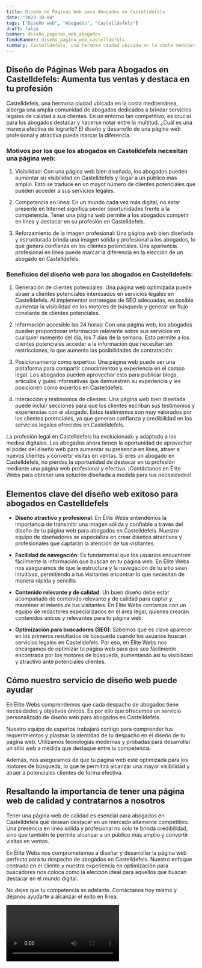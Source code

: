 ```yaml
---
title: Diseño de Páginas Web para Abogados en Castelldefels
date: "2023-10-04"
tags: ["Diseño web", "Abogados", "Castelldefels"]
draft: false
banner: diseño_paginas_web_abogados
fondoBanner: diseño_pagina_web_castelldefels
summary: Castelldefels, una hermosa ciudad ubicada en la costa mediterránea, alberga una amplia comunidad de abogados dedicados a brindar servicios legales de calidad a sus clientes. En un entorno tan competitivo, es crucial para los abogados destacar y hacerse notar entre la multitud. ¿Cuál es una manera efectiva de lograrlo? El diseño y desarrollo de una página web profesional y atractiva puede marcar la diferencia.
---
```



## Diseño de Páginas Web para Abogados en Castelldefels: Aumenta tus ventas y destaca en tu profesión

Castelldefels, una hermosa ciudad ubicada en la costa mediterránea, alberga una amplia comunidad de abogados dedicados a brindar servicios legales de calidad a sus clientes. En un entorno tan competitivo, es crucial para los abogados destacar y hacerse notar entre la multitud. ¿Cuál es una manera efectiva de lograrlo? El diseño y desarrollo de una página web profesional y atractiva puede marcar la diferencia.

### Motivos por los que los abogados en Castelldefels necesitan una página web:

1. Visibilidad: Con una página web bien diseñada, los abogados pueden aumentar su visibilidad en Castelldefels y llegar a un público más amplio. Esto se traduce en un mayor número de clientes potenciales que pueden acceder a sus servicios legales.

2. Competencia en línea: En un mundo cada vez más digital, no estar presente en Internet significa perder oportunidades frente a la competencia. Tener una página web permite a los abogados competir en línea y destacar en su profesión en Castelldefels.

3. Reforzamiento de la imagen profesional: Una página web bien diseñada y estructurada brinda una imagen sólida y profesional a los abogados, lo que genera confianza en los clientes potenciales. Una apariencia profesional en línea puede marcar la diferencia en la elección de un abogado en Castelldefels.

### Beneficios del diseño web para los abogados en Castelldefels:

1. Generación de clientes potenciales: Una página web optimizada puede atraer a clientes potenciales interesados en servicios legales en Castelldefels. Al implementar estrategias de SEO adecuadas, es posible aumentar la visibilidad en los motores de búsqueda y generar un flujo constante de clientes potenciales.

2. Información accesible las 24 horas: Con una página web, los abogados pueden proporcionar información relevante sobre sus servicios en cualquier momento del día, los 7 días de la semana. Esto permite a los clientes potenciales acceder a la información que necesitan sin restricciones, lo que aumenta las posibilidades de contratación.

3. Posicionamiento como expertos: Una página web puede ser una plataforma para compartir conocimientos y experiencia en el campo legal. Los abogados pueden aprovechar esto para publicar blogs, artículos y guías informativas que demuestren su experiencia y les posicionen como expertos en Castelldefels.

4. Interacción y testimonios de clientes: Una página web bien diseñada puede incluir secciones para que los clientes escriban sus testimonios y experiencias con el abogado. Estos testimonios son muy valorados por los clientes potenciales, ya que generan confianza y credibilidad en los servicios legales ofrecidos en Castelldefels.

La profesión legal en Castelldefels ha evolucionado y adaptado a los medios digitales. Los abogados ahora tienen la oportunidad de aprovechar el poder del diseño web para aumentar su presencia en línea, atraer a nuevos clientes y convertir visitas en ventas. Si eres un abogado en Castelldefels, no pierdas la oportunidad de destacar en tu profesión mediante una página web profesional y efectiva. ¡Contáctanos en Élite Webs para obtener una solución diseñada a medida para tus necesidades!

<GifSeo />

<Cta />

## Elementos clave del diseño web exitoso para abogados en Castelldefels

- **Diseño atractivo y profesional**: En Élite Webs entendemos la importancia de transmitir una imagen sólida y confiable a través del diseño de tu página web para abogados en Castelldefels. Nuestro equipo de diseñadores se especializa en crear diseños atractivos y profesionales que captarán la atención de tus visitantes.

- **Facilidad de navegación**: Es fundamental que los usuarios encuentren fácilmente la información que buscan en tu página web. En Élite Webs nos aseguramos de que la estructura y la navegación de tu sitio sean intuitivas, permitiendo a tus visitantes encontrar lo que necesitan de manera rápida y sencilla.

- **Contenido relevante y de calidad**: Un buen diseño debe estar acompañado de contenido relevante y de calidad para captar y mantener el interés de tus visitantes. En Élite Webs contamos con un equipo de redactores especializados en el área legal, quienes crearán contenidos únicos y relevantes para tu página web.

- **Optimización para buscadores (SEO)**: Sabemos que es clave aparecer en los primeros resultados de búsqueda cuando los usuarios buscan servicios legales en Castelldefels. Por eso, en Élite Webs nos encargamos de optimizar tu página web para que sea fácilmente encontrada por los motores de búsqueda, aumentando así tu visibilidad y atractivo ante potenciales clientes.

## Cómo nuestro servicio de diseño web puede ayudar

En Élite Webs comprendemos que cada despacho de abogados tiene necesidades y objetivos únicos. Es por ello que ofrecemos un servicio personalizado de diseño web para abogados en Castelldefels.

Nuestro equipo de expertos trabajará contigo para comprender tus requerimientos y plasmar la identidad de tu despacho en el diseño de tu página web. Utilizamos tecnologías modernas y probadas para desarrollar un sitio web a medida que destaque entre la competencia.

Además, nos aseguramos de que tu página web esté optimizada para los motores de búsqueda, lo que te permitirá alcanzar una mayor visibilidad y atraer a potenciales clientes de forma efectiva.

## Resaltando la importancia de tener una página web de calidad y contratarnos a nosotros

Tener una página web de calidad es esencial para abogados en Castelldefels que desean destacar en un mercado altamente competitivo. Una presencia en línea sólida y profesional no solo te brinda credibilidad, sino que también te permite alcanzar a un público más amplio y convertir visitas en ventas.

En Élite Webs nos comprometemos a diseñar y desarrollar la página web perfecta para tu despacho de abogados en Castelldefels. Nuestro enfoque centrado en el cliente y nuestra experiencia en optimización para buscadores nos coloca como la elección ideal para aquellos que buscan destacar en el mundo digital.

No dejes que tu competencia se adelante. Contáctanos hoy mismo y déjanos ayudarte a alcanzar el éxito en línea.

<Video />

<CtaBot job="Abogados" city="Castelldefels" />

<Gmaps query="Castelldefels+españa+maps" />
